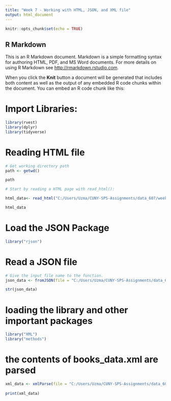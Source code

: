 ```yaml
---
title: "Week 7 - Working with HTML, JSON, and XML file"
output: html_document
---
```


```r
knitr::opts_chunk$set(echo = TRUE)
```

## R Markdown

This is an R Markdown document. Markdown is a simple formatting syntax for authoring HTML, PDF, and MS Word documents. For more details on using R Markdown see <http://rmarkdown.rstudio.com>.

When you click the **Knit** button a document will be generated that includes both content as well as the output of any embedded R code chunks within the document. You can embed an R code chunk like this:

# Import Libraries:
```r
library(rvest)
library(dplyr)
library(tidyverse)
```

# Reading HTML file
```r
# Get working directory path
path <- getwd()

path
```

```r
# Start by reading a HTML page with read_html():

html_data<- read_html("C:/Users/Uzma/CUNY-SPS-Assignments/data_607/week7/books_data.html")

html_data
```

# Load the JSON Package


```r
library("rjson")
```

# Read a JSON file

```r
# Give the input file name to the function.
json_data <- fromJSON(file = "C:/Users/Uzma/CUNY-SPS-Assignments/data_607/week7/books_data.json")

str(json_data)
```
# loading the library and other important packages

```r
library("XML")
library("methods")
```

# the contents of books_data.xml are parsed

```r

xml_data <- xmlParse(file = "C:/Users/Uzma/CUNY-SPS-Assignments/data_607/week7/books_data.xml")
 
print(xml_data)
```



